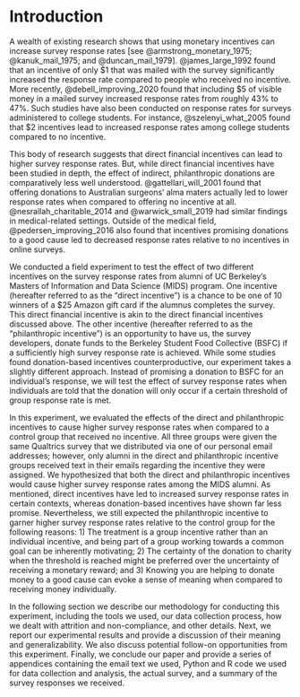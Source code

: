 \allsectionsfont{}
# Introduction

A wealth of existing research shows that using monetary incentives can increase survey response rates [see @armstrong_monetary_1975; @kanuk_mail_1975; and @duncan_mail_1979]. @james_large_1992 found that an incentive of only \$1 that was mailed with the survey significantly increased the response rate compared to people who received no incentive.  More recently, @debell_improving_2020 found that including \$5 of visible money in a mailed survey increased response rates from roughly 43% to 47%.  Such studies have also been conducted on response rates for surveys administered to college students.  For instance, @szelenyi_what_2005 found that \$2 incentives lead to increased response rates among college students compared to no incentive.

This body of research suggests that direct financial incentives can lead to higher survey response rates.  But, while direct financial incentives have been studied in depth, the effect of indirect, philanthropic donations are comparatively less well understood.  @gattellari_will_2001 found that offering donations to Australian surgeons' alma maters actually led to lower response rates when compared to offering no incentive at all.  @nesrallah_charitable_2014 and @warwick_small_2019 had similar findings in medical-related settings.  Outside of the medical field, @pedersen_improving_2016 also found that incentives promising donations to a good cause led to decreased response rates relative to no incentives in online surveys.

We conducted a field experiment to test the effect of two different incentives on the survey response rates from alumni of UC Berkeley’s Masters of Information and Data Science (MIDS) program.  One incentive (hereafter referred to as the "direct incentive") is a chance to be one of 10 winners of a \$25 Amazon gift card if the alumnus completes the survey.  This direct financial incentive is akin to the direct financial incentives discussed above.  The other incentive (hereafter referred to as the "philanthropic incentive") is an opportunity to have us, the survey developers, donate funds to the Berkeley Student Food Collective (BSFC) if a sufficiently high survey response rate is achieved.  While some studies found donation-based incentives counterproductive, our experiment takes a slightly different approach.  Instead of promising a donation to BSFC for an individual’s response, we will test the effect of survey response rates when individuals are told that the donation will only occur if a certain threshold of group response rate is met.

In this experiment, we evaluated the effects of the direct and philanthropic incentives to cause higher survey response rates when compared to a control group that received no incentive.  All three groups were given the same Qualtrics survey that we distributed via one of our personal email addresses; however, only alumni in the direct and philanthropic incentive groups received text in their emails regarding the incentive they were assigned.  We hypothesized that both the direct and philanthropic incentives would cause higher survey response rates among the MIDS alumni.  As mentioned, direct incentives have led to increased survey response rates in certain contexts, whereas donation-based incentives have shown far less promise.  Nevertheless, we still expected the philanthropic incentive to garner higher survey response rates relative to the control group for the following reasons: 1) The treatment is a group incentive rather than an individual incentive, and being part of a group working towards a common goal can be inherently motivating; 2) The certainty of the donation to charity when the threshold is reached might be preferred over the uncertainty of receiving a monetary reward; and 3) Knowing you are helping to donate money to a good cause can evoke a sense of meaning when compared to receiving money individually.

In the following section we describe our methodology for conducting this experiment, including the tools we used, our data collection process, how we dealt with attrition and non-compliance, and other details.  Next, we report our experimental results and provide a discussion of their meaning and generalizability.  We also discuss potential follow-on opportunities from this experiment.  Finally, we conclude our paper and provide a series of appendices containing the email text we used, Python and R code we used for data collection and analysis, the actual survey, and a summary of the survey responses we received.

